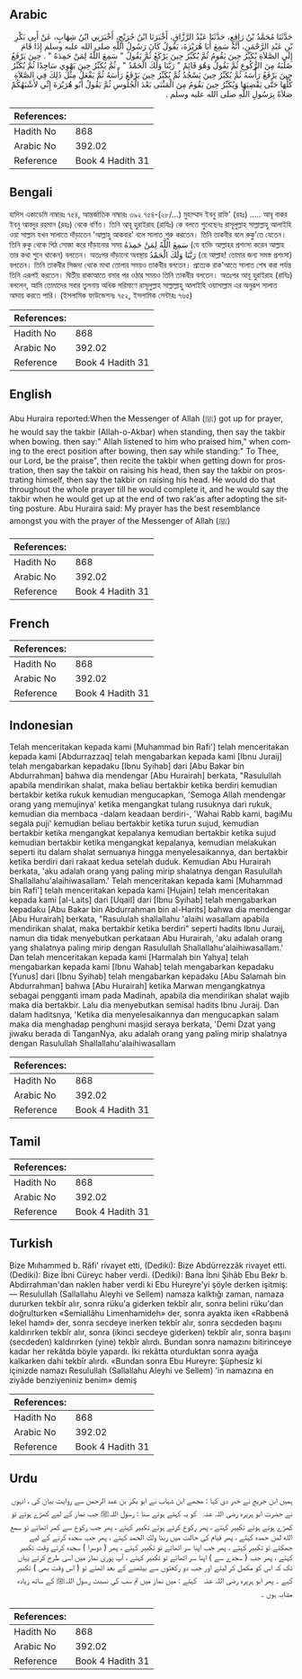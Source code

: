 ## Arabic


<div dir="rtl" lang="ar" style={{fontSize:'larger',backgroundColor:'#f8f9fa',padding:20}}>
حَدَّثَنَا مُحَمَّدُ بْنُ رَافِعٍ، حَدَّثَنَا عَبْدُ الرَّزَّاقِ، أَخْبَرَنَا ابْنُ جُرَيْجٍ، أَخْبَرَنِي ابْنُ شِهَابٍ، عَنْ أَبِي بَكْرِ بْنِ عَبْدِ الرَّحْمَنِ، أَنَّهُ سَمِعَ أَبَا هُرَيْرَةَ، يَقُولُ كَانَ رَسُولُ اللَّهِ صلى الله عليه وسلم إِذَا قَامَ إِلَى الصَّلاَةِ يُكَبِّرُ حِينَ يَقُومُ ثُمَّ يُكَبِّرُ حِينَ يَرْكَعُ ثُمَّ يَقُولُ ‏"‏ سَمِعَ اللَّهُ لِمَنْ حَمِدَهُ ‏"‏ ‏.‏ حِينَ يَرْفَعُ صُلْبَهُ مِنَ الرُّكُوعِ ثُمَّ يَقُولُ وَهُوَ قَائِمٌ ‏"‏ رَبَّنَا وَلَكَ الْحَمْدُ ‏"‏ ‏.‏ ثُمَّ يُكَبِّرُ حِينَ يَهْوِي سَاجِدًا ثُمَّ يُكَبِّرُ حِينَ يَرْفَعُ رَأْسَهُ ثُمَّ يُكَبِّرُ حِينَ يَسْجُدُ ثُمَّ يُكَبِّرُ حِينَ يَرْفَعُ رَأْسَهُ ثُمَّ يَفْعَلُ مِثْلَ ذَلِكَ فِي الصَّلاَةِ كُلِّهَا حَتَّى يَقْضِيَهَا وَيُكَبِّرُ حِينَ يَقُومُ مِنَ الْمَثْنَى بَعْدَ الْجُلُوسِ ثُمَّ يَقُولُ أَبُو هُرَيْرَةَ إِنِّي لأَشْبَهُكُمْ صَلاَةً بِرَسُولِ اللَّهِ صلى الله عليه وسلم ‏.‏
</div>
<div style={{backgroundColor:'#f8f9fa',padding:20, marginBottom: 10}}><table> <thead> <tr> <th>References:</th> <th></th> </tr> </thead> <tbody><tr><td>Hadith No</td><td>868</td></tr><tr><td>Arabic No</td><td>392.02</td></tr><tr><td>Reference</td><td>Book 4 Hadith 31</td></tr></tbody></table></div>

## Bengali


<div dir="ltr" lang="bn" style={{fontSize:'larger',backgroundColor:'#f8f9fa',padding:20}}>
হাদিস একাডেমি নাম্বারঃ ৭৫৪, আন্তর্জাতিক নাম্বারঃ ৩৯২ ৭৫৪-(২৮/...) মুহাম্মাদ ইবনু রাফি' (রহঃ) ..... আবূ বাকর ইবনু আবদুর রহমান (রহঃ) থেকে বর্ণিত। তিনি আবূ হুরাইরাহ (রাযিঃ) কে বলতে শুনেছেনঃ রাসূলুল্লাহ সাল্লাল্লাহু আলাইহি ওয়া সাল্লাম যখন সালাতে দাঁড়াতেন 'আল্লাহু আকবার' বলে সালাত শুরু করতেন। তিনি তাকবীর বলে রুকু’তে যেতেন। তিনি রুকু থেকে পিঠ সোজা করে দাঁড়ানাের সময় سَمِعَ اللَّهُ لِمَنْ حَمِدَهُ (যে ব্যক্তি আল্লাহর প্রশংসা করেন আল্লাহ তার কথা শুনে থাকেন) বলতেন। অতঃপর দাঁড়ানো অবস্থায় رَبَّنَا وَلَكَ الْحَمْدُ (হে আল্লাহ! তোমার জন্য সমস্ত প্রশংসা) বলতেন। তিনি তাকবীর সিজদা থেকে মাথা তোলার সময়ও তাকবীর বলতেন। প্রত্যেক রাক'আতে সালাত শেষ করা পর্যন্ত তিনি এরূপই করতেন। দ্বিতীয় রাকাআতে বসার পর ওঠার সময়ও তিনি তাকবীর বলতেন। অতঃপর আবূ হুরাইরাহ (রাযিঃ) বললেন, আমি তোমাদের সবার তুলনায় অধিক পরিমাণে রাসূলুল্লাহ সাল্লাল্লাহু আলাইহি ওয়াসাল্লাম এর অনুরূপ সালাত আদায় করতে পারি। (ইসলামিক ফাউন্ডেশনঃ ৭৫২, ইসলামিক সেন্টারঃ ৭৬৫)
</div>
<div style={{backgroundColor:'#f8f9fa',padding:20, marginBottom: 10}}><table> <thead> <tr> <th>References:</th> <th></th> </tr> </thead> <tbody><tr><td>Hadith No</td><td>868</td></tr><tr><td>Arabic No</td><td>392.02</td></tr><tr><td>Reference</td><td>Book 4 Hadith 31</td></tr></tbody></table></div>

## English


<div dir="ltr" lang="en" style={{fontSize:'larger',backgroundColor:'#f8f9fa',padding:20}}>
Abu Huraira reported:When the Messenger of Allah (ﷺ) got up for prayer, he would say the takbir (Allah-o-Akbar) when standing, then say the takbir when bowing. then say:" Allah listened to him who praised him," when coming to the erect position after bowing, then say while standing:" To Thee, our Lord, be the praise", then recite the takbir when getting down for prostration, then say the takbir on raising his head, then say the takbir on prostrating himself, then say the takbir on raising his head. He would do that throughout the whole prayer till he would complete it, and he would say the takbir when he would get up at the end of two rak'as after adopting the sitting posture. Abu Huraira said: My prayer has the best resemblance amongst you with the prayer of the Messenger of Allah (ﷺ)
</div>
<div style={{backgroundColor:'#f8f9fa',padding:20, marginBottom: 10}}><table> <thead> <tr> <th>References:</th> <th></th> </tr> </thead> <tbody><tr><td>Hadith No</td><td>868</td></tr><tr><td>Arabic No</td><td>392.02</td></tr><tr><td>Reference</td><td>Book 4 Hadith 31</td></tr></tbody></table></div>

## French


<div dir="ltr" lang="fr" style={{fontSize:'larger',backgroundColor:'#f8f9fa',padding:20}}>

</div>
<div style={{backgroundColor:'#f8f9fa',padding:20, marginBottom: 10}}><table> <thead> <tr> <th>References:</th> <th></th> </tr> </thead> <tbody><tr><td>Hadith No</td><td>868</td></tr><tr><td>Arabic No</td><td>392.02</td></tr><tr><td>Reference</td><td>Book 4 Hadith 31</td></tr></tbody></table></div>

## Indonesian


<div dir="ltr" lang="id" style={{fontSize:'larger',backgroundColor:'#f8f9fa',padding:20}}>
Telah menceritakan kepada kami [Muhammad bin Rafi'] telah menceritakan kepada kami [Abdurrazzaq] telah mengabarkan kepada kami [Ibnu Juraij] telah mengabarkan kepadaku [Ibnu Syihab] dari [Abu Bakar bin Abdurrahman] bahwa dia mendengar [Abu Hurairah] berkata, "Rasulullah apabila mendirikan shalat, maka beliau bertakbir ketika berdiri kemudian bertakbir ketika rukuk kemudian mengucapkan, 'Semoga Allah mendengar orang yang memujinya' ketika mengangkat tulang rusuknya dari rukuk, kemudian dia membaca -dalam keadaan berdiri-, 'Wahai Rabb kami, bagiMu segala puji' kemudian beliau bertakbir ketika turun sujud, kemudian bertakbir ketika mengangkat kepalanya kemudian bertakbir ketika sujud kemudian bertakbir ketika mengangkat kepalanya, kemudian melakukan seperti itu dalam shalat semuanya hingga menyelesaikannya, dan bertakbir ketika berdiri dari rakaat kedua setelah duduk. Kemudian Abu Hurairah berkata, 'aku adalah orang yang paling mirip shalatnya dengan Rasulullah Shallallahu'alaihiwasallam.' Telah menceritakan kepada kami [Muhammad bin Rafi'] telah menceritakan kepada kami [Hujain] telah menceritakan kepada kami [al-Laits] dari [Uqail] dari [Ibnu Syihab] telah mengabarkan kepadaku [Abu Bakar bin Abdurrahman bin al-Harits] bahwa dia mendengar [Abu Hurairah] berkata, "Rasululah shallallahu 'alaihi wasallam apabila mendirikan shalat, maka bertakbir ketika berdiri" seperti hadits Ibnu Juraij, namun dia tidak menyebutkan perkataan Abu Hurairah, 'aku adalah orang yang shalatnya paling mirip dengan Rasulullah Shallallahu'alaihiwasallam.' Dan telah menceritakan kepada kami [Harmalah bin Yahya] telah mengabarkan kepada kami [Ibnu Wahab] telah mengabarkan kepadaku [Yunus] dari [Ibnu Syihab] telah mengabarkan kepadaku [Abu Salamah bin Abdurrahman] bahwa [Abu Hurairah] ketika Marwan mengangkatnya sebagai pengganti imam pada Madinah, apabila dia mendirikan shalat wajib maka dia bertakbir. Lalu dia menyebutkan semisal hadits Ibnu Juraij. Dan dalam haditsnya, 'Ketika dia menyelesaikannya dan mengucapkan salam maka dia menghadap penghuni masjid seraya berkata, 'Demi Dzat yang jiwaku berada di TanganNya, aku adalah orang yang paling mirip shalatnya dengan Rasulullah Shallallahu'alaihiwasallam
</div>
<div style={{backgroundColor:'#f8f9fa',padding:20, marginBottom: 10}}><table> <thead> <tr> <th>References:</th> <th></th> </tr> </thead> <tbody><tr><td>Hadith No</td><td>868</td></tr><tr><td>Arabic No</td><td>392.02</td></tr><tr><td>Reference</td><td>Book 4 Hadith 31</td></tr></tbody></table></div>

## Tamil


<div dir="ltr" lang="ta" style={{fontSize:'larger',backgroundColor:'#f8f9fa',padding:20}}>

</div>
<div style={{backgroundColor:'#f8f9fa',padding:20, marginBottom: 10}}><table> <thead> <tr> <th>References:</th> <th></th> </tr> </thead> <tbody><tr><td>Hadith No</td><td>868</td></tr><tr><td>Arabic No</td><td>392.02</td></tr><tr><td>Reference</td><td>Book 4 Hadith 31</td></tr></tbody></table></div>

## Turkish


<div dir="ltr" lang="tr" style={{fontSize:'larger',backgroundColor:'#f8f9fa',padding:20}}>
Bize Mııhammed b. Râfi' rivayet etti, (Dediki): Bize Abdürrezzâk rivayet etti. (Dediki): Bize İbni Cüreyc haber verdi. (Dediki): Bana İbni Şihâb Ebu Bekr b. Abdirrahman'dan naklen haber verdi ki Ebu Hureyre'yi şöyle derken işitmiş: — Resulullah (Sallallahu Aleyhi ve Sellem) namaza kalktığı zaman, namaza dururken tekbîr alır, sonra rüku'a giderken tekbîr alır, sonra belini rüku'dan doğrulturken «Semiallâhu Limenhamideh» der, sonra ayakta iken «Rabbenâ lekel hamd» der, sonra secdeye inerken tekbîr alır, sonra secdeden başını kaldırırken tekbîr alır, sonra (ikinci secdeye giderken) tekbîr alır, sonra başını (secdeden) kaldırırken (yine) tekbîr alırdı. Bundan sonra namazını bitirinceye kadar her rekâtda böyle yapardı. İki rekâtta oturduktan sonra ayağa kalkarken dahi tekbîr alırdı. «Bundan sonra Ebu Hureyre: Şüphesiz ki içinizde namazı Resulullah (Sallallahu Aleyhi ve Sellem) 'in namazına en ziyâde benziyeniniz benim» demiş
</div>
<div style={{backgroundColor:'#f8f9fa',padding:20, marginBottom: 10}}><table> <thead> <tr> <th>References:</th> <th></th> </tr> </thead> <tbody><tr><td>Hadith No</td><td>868</td></tr><tr><td>Arabic No</td><td>392.02</td></tr><tr><td>Reference</td><td>Book 4 Hadith 31</td></tr></tbody></table></div>

## Urdu


<div dir="rtl" lang="ur" style={{fontSize:'larger',backgroundColor:'#f8f9fa',padding:20}}>
ہمیں ابن جریج نے خبر دی کہا : مجھے ابن شہاب نے ابو بکر بن عبد الرحمن سے روایت بیان کی ، انہوں نے حضرت ابو ہریرہ ‌رضی ‌اللہ ‌عنہ ‌ ‌ کو یہ کہتے ہوئے سنا : رسول اللہﷺ جب نماز کے لیے کھڑے ہوتے تو کھڑے ہوتے ہوئے تکبیر کہتے ، پھر رکوع کرتے ہوئے تکبیر کہتے ، پھر جب رکوع سے کمر اٹھاتے تو سمع الله لمن حمده کہتے ، پھر قیام کی حالت میں ربنا ولك الحمد کہتے ، پھر جب سجدہ کرنے کے لیے جھکتے تو تکبیر کہتے ، پھر جب اپنا سر اٹھاتے تو تکبیر کہتے ، پھر ( دوسرا ) سجدہ کرتے وقت تکبیر کہتے ، پھر جب ( سجدے سے ) اپنا سر اٹھاتے تو تکبیر کہتے ، آپ پوری نماز میں اسی طرح کرتے یہاں تک کہ اس کو مکمل کر لیتے اور جب دو رکعتوں سے بیٹھنے کے بعد اٹھتے تو ( اس وقت بھی ) تکبیر کہے ۔ پھر ابو ہریرہ ‌رضی ‌اللہ ‌عنہ ‌ ‌ کہتے : میں نماز میں تم سب کی نسبت رسول اللہﷺ کے ساتھ زیادہ مشابہ ہوں ۔
</div>
<div style={{backgroundColor:'#f8f9fa',padding:20, marginBottom: 10}}><table> <thead> <tr> <th>References:</th> <th></th> </tr> </thead> <tbody><tr><td>Hadith No</td><td>868</td></tr><tr><td>Arabic No</td><td>392.02</td></tr><tr><td>Reference</td><td>Book 4 Hadith 31</td></tr></tbody></table></div>